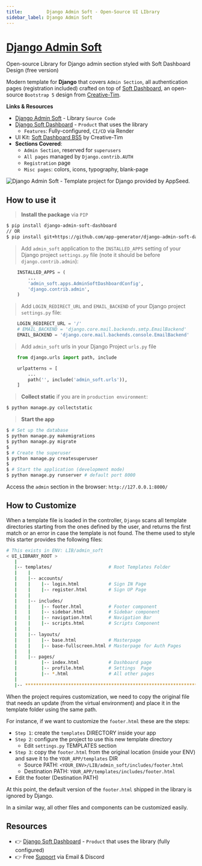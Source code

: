 ```yaml
---
title:         Django Admin Soft - Open-Source UI LIbrary
sidebar_label: Django Admin Soft
---
```


# [Django Admin Soft](https://appseed.us/product/soft-ui-dashboard/django/) 

<SubHeading> Open-source Library for Django admin section styled with Soft Dashboard Design (free version)</SubHeading>

Modern template for **Django** that covers `Admin Section`, all authentication pages (registration included) crafted on top of [Soft Dashboard](https://appseed.us/product/soft-ui-dashboard/django/), 
an open-source `Bootstrap 5` design from [Creative-Tim](https://bit.ly/3fKQZaL).

**Links & Resources**

- [Django Admin Soft](https://github.com/app-generator/django-admin-soft-dashboard) - Library `Source Code`
- [Django Soft Dashboard](/products/django-dashboards/soft-ui-dashboard/) - `Product` that uses the library
  - `Features`: Fully-configured, `CI/CD` via Render
- UI Kit: [Soft Dashboard BS5](https://www.creative-tim.com/product/soft-ui-dashboard?AFFILIATE=128200) by Creative-Tim
- **Sections Covered**: 
  - `Admin Section`, reserved for `superusers`
  - `All pages` managed by `Django.contrib.AUTH`
  - `Registration` page
  - `Misc pages`: colors, icons, typography, blank-page 
  

![Django Admin Soft - Template project for Django provided by AppSeed.](https://user-images.githubusercontent.com/51070104/215729207-5cce250e-54da-4712-89a9-c1fd6b0a149e.png)


## How to use it

> **Install the package** via `PIP` 

```bash
$ pip install django-admin-soft-dashboard
// OR
$ pip install git+https://github.com/app-generator/django-admin-soft-dashboard.git
```

> Add `admin_soft` application to the `INSTALLED_APPS` setting of your Django project `settings.py` file (note it should be before `django.contrib.admin`):

```python
    INSTALLED_APPS = (
        ...
        'admin_soft.apps.AdminSoftDashboardConfig',
        'django.contrib.admin',
    )
```


> Add `LOGIN_REDIRECT_URL` and `EMAIL_BACKEND` of your Django project `settings.py` file:

```python
    LOGIN_REDIRECT_URL = '/'
    # EMAIL_BACKEND = 'django.core.mail.backends.smtp.EmailBackend'
    EMAIL_BACKEND = 'django.core.mail.backends.console.EmailBackend'
```


> Add `admin_soft` urls in your Django Project `urls.py` file

```python
    from django.urls import path, include

    urlpatterns = [
        ...
        path('', include('admin_soft.urls')),
    ]
```


> **Collect static** if you are in `production environment`:

```bash
$ python manage.py collectstatic
```

> **Start the app**

```bash
$ # Set up the database
$ python manage.py makemigrations
$ python manage.py migrate
$
$ # Create the superuser
$ python manage.py createsuperuser
$
$ # Start the application (development mode)
$ python manage.py runserver # default port 8000
```

Access the `admin` section in the browser: `http://127.0.0.1:8000/`


## How to Customize 

When a template file is loaded in the controller, `Django` scans all template directories starting from the ones defined by the user, and returns the first match or an error in case the template is not found. 
The  theme used to style this starter provides the following files: 

```bash
# This exists in ENV: LIB/admin_soft
< UI_LIBRARY_ROOT >                      
   |
   |-- templates/                     # Root Templates Folder 
   |    |          
   |    |-- accounts/       
   |    |    |-- login.html           # Sign IN Page
   |    |    |-- register.html        # Sign UP Page
   |    |
   |    |-- includes/       
   |    |    |-- footer.html          # Footer component
   |    |    |-- sidebar.html         # Sidebar component
   |    |    |-- navigation.html      # Navigation Bar
   |    |    |-- scripts.html         # Scripts Component
   |    |
   |    |-- layouts/       
   |    |    |-- base.html            # Masterpage
   |    |    |-- base-fullscreen.html # Masterpage for Auth Pages
   |    |
   |    |-- pages/       
   |         |-- index.html           # Dashboard page
   |         |-- profile.html         # Settings  Page
   |         |-- *.html               # All other pages
   |    
   |-- ************************************************************************
```

When the project requires customization, we need to copy the original file that needs an update (from the virtual environment) and place it in the template folder using the same path. 

For instance, if we want to customize the `footer.html` these are the steps:

- `Step 1`: create the `templates` DIRECTORY inside your app 
- `Step 2`: configure the project to use this new template directory
  - Edit `settings.py` TEMPLATES section 
- `Step 3`: copy the `footer.html` from the original location (inside your ENV) and save it to the `YOUR_APP/templates` DIR
  - Source PATH: `<YOUR_ENV>/LIB/admin_soft/includes/footer.html`
  - Destination PATH: `YOUR_APP/templates/includes/footer.html`
- Edit the footer (Destination PATH)    

At this point, the default version of the `footer.html` shipped in the library is ignored by Django.

In a similar way, all other files and components can be customized easily.


## Resources

- 👉 [Django Soft Dashboard](https://appseed.us/product/soft-ui-dashboard/django/) - `Product` that uses the library (fully configured)
- 👉 Free [Support](https://appseed.us/support/) via Email & Discord
